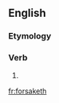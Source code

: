 ==English==

===Etymology===
{{suffix|forsake|eth|lang=en}}

===Verb===
{{head|en|verb form}}

# {{en-archaic third-person singular of|forsake}}

[[fr:forsaketh]]